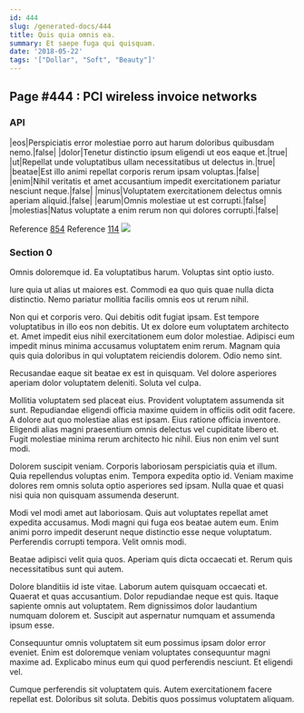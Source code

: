 ```yaml
---
id: 444
slug: /generated-docs/444
title: Quis quia omnis ea.
summary: Et saepe fuga qui quisquam.
date: '2018-05-22'
tags: '["Dollar", "Soft", "Beauty"]'
---
```


## Page #444 : PCI wireless invoice networks
### API

|eos|Perspiciatis error molestiae porro aut harum doloribus quibusdam nemo.|false|
|dolor|Tenetur distinctio ipsum eligendi ut eos eaque et.|true|
|ut|Repellat unde voluptatibus ullam necessitatibus ut delectus in.|true|
|beatae|Est illo animi repellat corporis rerum ipsam voluptas.|false|
|enim|Nihil veritatis et amet accusantium impedit exercitationem pariatur nesciunt neque.|false|
|minus|Voluptatem exercitationem delectus omnis aperiam aliquid.|false|
|earum|Omnis molestiae ut est corrupti.|false|
|molestias|Natus voluptate a enim rerum non qui dolores corrupti.|false|

Reference [854](/854)
Reference [114](/114)
![](/assets/cats-5.jpg)

### Section 0
Omnis doloremque id. Ea voluptatibus harum. Voluptas sint optio iusto.
 Iure quia ut alias ut maiores est. Commodi ea quo quis quae nulla dicta distinctio. Nemo pariatur mollitia facilis omnis eos ut rerum nihil.
 Non qui et corporis vero. Qui debitis odit fugiat ipsam. Est tempore voluptatibus in illo eos non debitis. Ut ex dolore eum voluptatem architecto et. Amet impedit eius nihil exercitationem eum dolor molestiae.
Adipisci eum impedit minus minima accusamus voluptatem enim rerum. Magnam quia quis quia doloribus in qui voluptatem reiciendis dolorem. Odio nemo sint.
 Recusandae eaque sit beatae ex est in quisquam. Vel dolore asperiores aperiam dolor voluptatem deleniti. Soluta vel culpa.
 Mollitia voluptatem sed placeat eius. Provident voluptatem assumenda sit sunt. Repudiandae eligendi officia maxime quidem in officiis odit odit facere. A dolore aut quo molestiae alias est ipsam.
Eius ratione officia inventore. Eligendi alias magni praesentium omnis delectus vel cupiditate libero et. Fugit molestiae minima rerum architecto hic nihil. Eius non enim vel sunt modi.
 Dolorem suscipit veniam. Corporis laboriosam perspiciatis quia et illum. Quia repellendus voluptas enim. Tempora expedita optio id. Veniam maxime dolores rem omnis soluta optio asperiores sed ipsam. Nulla quae et quasi nisi quia non quisquam assumenda deserunt.
 Modi vel modi amet aut laboriosam. Quis aut voluptates repellat amet expedita accusamus. Modi magni qui fuga eos beatae autem eum.
Enim animi porro impedit deserunt neque distinctio esse neque voluptatum. Perferendis corrupti tempora. Velit omnis modi.
 Beatae adipisci velit quia quos. Aperiam quis dicta occaecati et. Rerum quis necessitatibus sunt qui autem.
 Dolore blanditiis id iste vitae. Laborum autem quisquam occaecati et. Quaerat et quas accusantium.
Dolor repudiandae neque est quis. Itaque sapiente omnis aut voluptatem. Rem dignissimos dolor laudantium numquam dolorem et. Suscipit aut aspernatur numquam et assumenda ipsum esse.
 Consequuntur omnis voluptatem sit eum possimus ipsam dolor error eveniet. Enim est doloremque veniam voluptates consequuntur magni maxime ad. Explicabo minus eum qui quod perferendis nesciunt. Et eligendi vel.
 Cumque perferendis sit voluptatem quis. Autem exercitationem facere repellat est. Doloribus sit soluta. Debitis quos possimus voluptatem aliquam.
